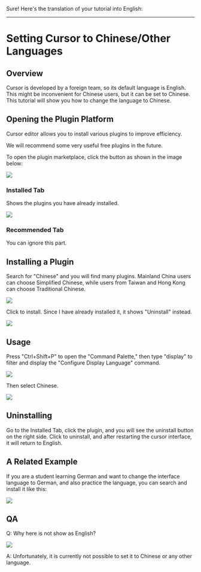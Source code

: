 Sure! Here's the translation of your tutorial into English:

---

# Setting Cursor to Chinese/Other Languages

## Overview

Cursor is developed by a foreign team, so its default language is English. This might be inconvenient for Chinese users, but it can be set to Chinese. This tutorial will show you how to change the language to Chinese.

## Opening the Plugin Platform

Cursor editor allows you to install various plugins to improve efficiency.

We will recommend some very useful free plugins in the future.

To open the plugin marketplace, click the button as shown in the image below:

![](https://raw.githubusercontent.com/fongfiafia/img_bed/master/2024/12/07/1733554571619-7d314bd1-52c9-4aae-ba48-873634313ff6.png)

### Installed Tab
Shows the plugins you have already installed.

![](https://raw.githubusercontent.com/fongfiafia/img_bed/master/2024/12/07/1733554703765-40096264-4a92-498f-bf0b-f6f46c09cfb7.png)

### Recommended Tab
You can ignore this part.

## Installing a Plugin

Search for "Chinese" and you will find many plugins. Mainland China users can choose Simplified Chinese, while users from Taiwan and Hong Kong can choose Traditional Chinese.

![](https://raw.githubusercontent.com/fongfiafia/img_bed/master/2024/12/07/1733554732746-78afde05-f060-4102-a234-3658bb277af7.png)

Click to install. Since I have already installed it, it shows "Uninstall" instead.

![](https://raw.githubusercontent.com/fongfiafia/img_bed/master/2024/12/07/1733554836137-3032d076-3db2-407b-a75d-1601c0aa660b.png)

## Usage

Press "Ctrl+Shift+P" to open the "Command Palette," then type "display" to filter and display the "Configure Display Language" command.

![](https://raw.githubusercontent.com/fongfiafia/img_bed/master/2024/12/07/1733554890743-b2ea8267-d14f-440e-81f6-7291129e770d.png)

Then select Chinese.

![](https://raw.githubusercontent.com/fongfiafia/img_bed/master/2024/12/07/1733554938719-2685a957-d548-4b1c-91a0-77f1580b6108.png)

## Uninstalling

Go to the Installed Tab, click the plugin, and you will see the uninstall button on the right side. Click to uninstall, and after restarting the cursor interface, it will return to English.

## A Related Example

If you are a student learning German and want to change the interface language to German, and also practice the language, you can search and install it like this:

![](https://raw.githubusercontent.com/fongfiafia/img_bed/master/2024/12/07/1733555050180-76aa6421-addd-4ed8-a5dd-66c2c83be27e.png)

## QA
Q: Why here is not show as English?

![](https://raw.githubusercontent.com/fongfiafia/img_bed/master/2024/12/07/1733556002155-6ebd1594-2e2c-4455-8256-0c7837a0bc8c.png)

A: Unfortunately, it is currently not possible to set it to Chinese or any other language.